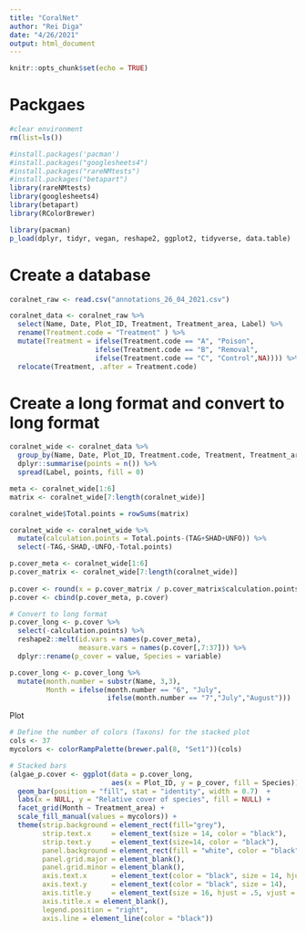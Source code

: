 ```yaml
---
title: "CoralNet"
author: "Rei Diga"
date: "4/26/2021"
output: html_document
---
```


```r
knitr::opts_chunk$set(echo = TRUE)
```
# Packgaes
```r
#clear environment 
rm(list=ls())

#install.packages('pacman')
#install.packages("googlesheets4")
#install.packages("rareNMtests")
#install.packages("betapart")
library(rareNMtests)
library(googlesheets4)
library(betapart)
library(RColorBrewer)

library(pacman)
p_load(dplyr, tidyr, vegan, reshape2, ggplot2, tidyverse, data.table)
```
# Create a database
```r
coralnet_raw <- read.csv("annotations_26_04_2021.csv")

coralnet_data <- coralnet_raw %>% 
  select(Name, Date, Plot_ID, Treatment, Treatment_area, Label) %>% 
  rename(Treatment.code = "Treatment" ) %>% 
  mutate(Treatment = ifelse(Treatment.code == "A", "Poison",
                     ifelse(Treatment.code == "B", "Removal",
                     ifelse(Treatment.code == "C", "Control",NA)))) %>% 
  relocate(Treatment, .after = Treatment.code) 
```
# Create a long format and convert to long format
```r
coralnet_wide <- coralnet_data %>% 
  group_by(Name, Date, Plot_ID, Treatment.code, Treatment, Treatment_area, Label) %>%
  dplyr::summarise(points = n()) %>% 
  spread(Label, points, fill = 0)

meta <- coralnet_wide[1:6]
matrix <- coralnet_wide[7:length(coralnet_wide)]

coralnet_wide$Total.points = rowSums(matrix)

coralnet_wide <- coralnet_wide %>% 
  mutate(calculation.points = Total.points-(TAG+SHAD+UNFO)) %>% 
  select(-TAG,-SHAD,-UNFO,-Total.points)

p.cover_meta <- coralnet_wide[1:6]
p.cover_matrix <- coralnet_wide[7:length(coralnet_wide)]
 
p.cover <- round(x = p.cover_matrix / p.cover_matrix$calculation.points, digits = 3)
p.cover <- cbind(p.cover_meta, p.cover)

# Convert to long format 
p.cover_long <- p.cover %>%
  select(-calculation.points) %>% 
  reshape2::melt(id.vars = names(p.cover_meta), 
                 measure.vars = names(p.cover[,7:37])) %>% 
  dplyr::rename(p_cover = value, Species = variable) 

p.cover_long <- p.cover_long %>%
  mutate(month.number = substr(Name, 3,3),
         Month = ifelse(month.number == "6", "July",
                        ifelse(month.number == "7","July","August")))
```

Plot
```r
# Define the number of colors (Taxons) for the stacked plot
cols <- 37
mycolors <- colorRampPalette(brewer.pal(8, "Set1"))(cols)

# Stacked bars
(algae_p.cover <- ggplot(data = p.cover_long,
                         aes(x = Plot_ID, y = p_cover, fill = Species)) + 
  geom_bar(position = "fill", stat = "identity", width = 0.7)  +
  labs(x = NULL, y = "Relative cover of species", fill = NULL) +
  facet_grid(Month ~ Treatment_area) +
  scale_fill_manual(values = mycolors)) +
  theme(strip.background = element_rect(fill="grey"), 
        strip.text.x     = element_text(size = 14, color = "black"),
        strip.text.y     = element_text(size=14, color = "black"),
        panel.background = element_rect(fill = "white", color = "black"),
        panel.grid.major = element_blank(), 
        panel.grid.minor = element_blank(), 
        axis.text.x      = element_text(color = "black", size = 14, hjust = 1),
        axis.text.y      = element_text(color = "black", size = 14),
        axis.title.y     = element_text(size = 16, hjust = .5, vjust = 1),
        axis.title.x = element_blank(),
        legend.position = "right",
        axis.line = element_line(color = "black"))
```

